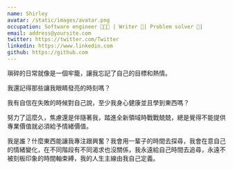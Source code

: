 ```yaml
---
name: Shirley
avatar: /static/images/avatar.png
occupation: Software engineer 👩🏻‍💻 | Writer 📝| Problem solver 🧠|
email: address@yoursite.com
twitter: https://twitter.com/Twitter
linkedin: https://www.linkedin.com
github: https://github.com
---
```


瑣碎的日常就像是一個牢籠，讓我忘記了自己的目標和熱情。

我還記得那些讓我眼睛發亮的時刻嗎？

我有自信在失敗的時候對自己說，至少我身心健康並且學到東西嗎？

努力了這麼久，焦慮還是伴隨著我，踏進全新領域時戰戰兢兢，總是覺得不能提供專業價值就必須給予情緒價值。

我是誰？什麼東西能讓我專注跟興奮？我會用一輩子的時間去探尋，我會在意自己的情緒變化，在不同階段有不同渴求也沒關係，我永遠給自己時間去追尋，永遠不被刻板印象的時間軸束縛，我的人生主線由我自己定義。
